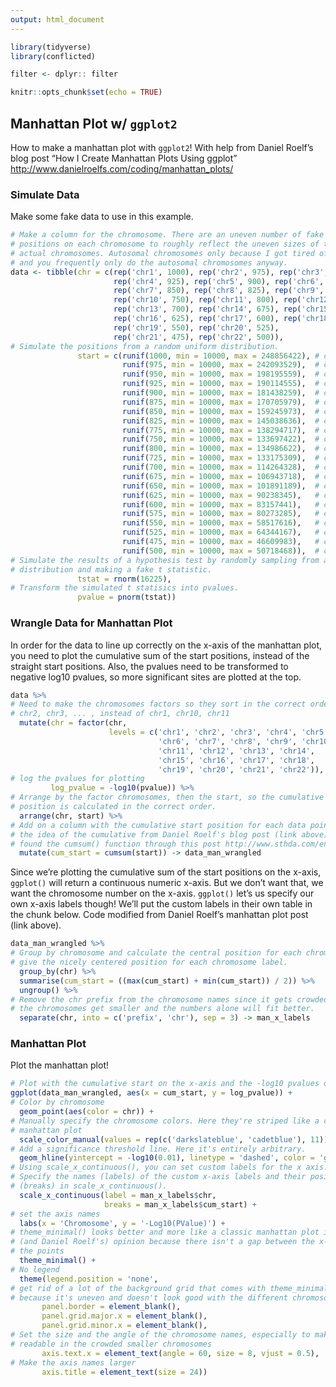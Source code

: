 ```yaml
---
output: html_document
---
```


```r
library(tidyverse)
library(conflicted)

filter <- dplyr:: filter

knitr::opts_chunk$set(echo = TRUE)
```

## Manhattan Plot w/ `ggplot2`

How to make a manhattan plot with `ggplot2`! With help from Daniel Roelf's blog post "How I Create Manhattan Plots Using ggplot" <http://www.danielroelfs.com/coding/manhattan_plots/>

### Simulate Data

Make some fake data to use in this example.

```r
# Make a column for the chromosome. There are an uneven number of fake 
# positions on each chromosome to roughly reflect the uneven sizes of the 
# actual chromosomes. Autosomal chromosomes only because I got tired of typing
# and you frequently only do the autosomal chromosomes anyway.
data <- tibble(chr = c(rep('chr1', 1000), rep('chr2', 975), rep('chr3', 950),
                       rep('chr4', 925), rep('chr5', 900), rep('chr6', 875),
                       rep('chr7', 850), rep('chr8', 825), rep('chr9', 775),
                       rep('chr10', 750), rep('chr11', 800), rep('chr12', 725),
                       rep('chr13', 700), rep('chr14', 675), rep('chr15', 650),
                       rep('chr16', 625), rep('chr17', 600), rep('chr18', 575),
                       rep('chr19', 550), rep('chr20', 525),
                       rep('chr21', 475), rep('chr22', 500)),
# Simulate the positions from a random uniform distribution.
               start = c(runif(1000, min = 10000, max = 248856422), # chr1
                         runif(975, min = 10000, max = 242093529),  # chr2
                         runif(950, min = 10000, max = 198195559),  # chr3
                         runif(925, min = 10000, max = 190114555),  # chr4
                         runif(900, min = 10000, max = 181438259),  # chr5
                         runif(875, min = 10000, max = 170705979),  # chr6
                         runif(850, min = 10000, max = 159245973),  # chr7
                         runif(825, min = 10000, max = 145038636),  # chr8
                         runif(775, min = 10000, max = 138294717),  # chr9
                         runif(750, min = 10000, max = 133697422),  # chr10
                         runif(800, min = 10000, max = 134986622),  # chr11
                         runif(725, min = 10000, max = 133175309),  # chr12
                         runif(700, min = 10000, max = 114264328),  # chr13
                         runif(675, min = 10000, max = 106943718),  # chr14
                         runif(650, min = 10000, max = 101891189),  # chr15
                         runif(625, min = 10000, max = 90238345),   # chr16
                         runif(600, min = 10000, max = 83157441),   # chr17
                         runif(575, min = 10000, max = 80273285),   # chr18
                         runif(550, min = 10000, max = 58517616),   # chr19
                         runif(525, min = 10000, max = 64344167),   # chr20
                         runif(475, min = 10000, max = 46609983),   # chr21
                         runif(500, min = 10000, max = 50718468)),  # chr22
# Simulate the results of a hypothesis test by randomly sampling from a normal
# distribution and making a fake t statistic.
               tstat = rnorm(16225),
# Transform the simulated t statisics into pvalues.
               pvalue = pnorm(tstat))
```

### Wrangle Data for Manhattan Plot

In order for the data to line up correctly on the x-axis of the manhattan plot, you need to plot the cumulative sum of the start positions, instead of the straight start positions. Also, the pvalues need to be transformed to negative log10 pvalues, so more significant sites are plotted at the top.

```r
data %>%
# Need to make the chromosomes factors so they sort in the correct order, chr1, 
# chr2, chr3, ... , instead of chr1, chr10, chr11
  mutate(chr = factor(chr, 
                      levels = c('chr1', 'chr2', 'chr3', 'chr4', 'chr5',
                                 'chr6', 'chr7', 'chr8', 'chr9', 'chr10',
                                 'chr11', 'chr12', 'chr13', 'chr14',
                                 'chr15', 'chr16', 'chr17', 'chr18',
                                 'chr19', 'chr20', 'chr21', 'chr22')),
# log the pvalues for plotting
         log_pvalue = -log10(pvalue)) %>%
# Arrange by the factor chromosomes, then the start, so the cumulative start
# position is calculated in the correct order.
  arrange(chr, start) %>%
# Add on a column with the cumulative start position for each data point. Used 
# the idea of the cumulative from Daniel Roelf's blog post (link above), but
# found the cumsum() function through this post http://www.sthda.com/english/articles/17-tips-tricks/57-dplyr-how-to-add-cumulative-sums-by-groups-into-a-data-framee/
  mutate(cum_start = cumsum(start)) -> data_man_wrangled
```

Since we're plotting the cumulative sum of the start positions on the x-axis, `ggplot()` will return a continuous numeric x-axis. But we don't want that, we want the chromosome number on the x-axis. `ggplot()` let's us specify our own x-axis labels though! We'll put the custom labels in their own table in the chunk below. Code modified from Daniel Roelf's manhattan plot post (link above).

```r
data_man_wrangled %>%
# Group by chromosome and calculate the central position for each chromsome to
# give the nicely centered position for each chromosome label.
  group_by(chr) %>%
  summarise(cum_start = ((max(cum_start) + min(cum_start)) / 2)) %>%
  ungroup() %>%
# Remove the chr prefix from the chromosome names since it gets crowded once 
# the chromosomes get smaller and the numbers alone will fit better.
  separate(chr, into = c('prefix', 'chr'), sep = 3) -> man_x_labels
```

### Manhattan Plot

Plot the manhattan plot!

```r
# Plot with the cumulative start on the x-axis and the -log10 pvalues on the y axis
ggplot(data_man_wrangled, aes(x = cum_start, y = log_pvalue)) +
# Color by chromosome
  geom_point(aes(color = chr)) +
# Manually specify the chromosome colors. Here they're striped like a classic
# manhattan plot
  scale_color_manual(values = rep(c('darkslateblue', 'cadetblue'), 11)) +
# Add a significance threshold line. Here it's entirely arbitrary.
  geom_hline(yintercept = -log10(0.01), linetype = 'dashed', color = 'gray40') +
# Using scale_x_continuous(), you can set custom labels for the x axis. 
# Specify the names (labels) of the custom x-axis labels and their positions 
# (breaks) in scale_x_continuous().
  scale_x_continuous(label = man_x_labels$chr, 
                     breaks = man_x_labels$cum_start) +
# set the axis names
  labs(x = 'Chromosome', y = '-Log10(PValue)') +
# theme_minimal() looks better and more like a classic manhattan plot in my 
# (and Daniel Roelf's) opinion because there isn't a gap between the x-axis and
# the points
  theme_minimal() +
# No legend
  theme(legend.position = 'none',
# get rid of a lot of the background grid that comes with theme_minimal(),
# because it's uneven and doesn't look good with the different chromosome sizes
       panel.border = element_blank(),
       panel.grid.major.x = element_blank(),
       panel.grid.minor.x = element_blank(),
# Set the size and the angle of the chromosome names, especially to make them 
# readable in the crowded smaller chromosomes
       axis.text.x = element_text(angle = 60, size = 8, vjust = 0.5),
# Make the axis names larger
       axis.title = element_text(size = 24))
```

<br><br>
